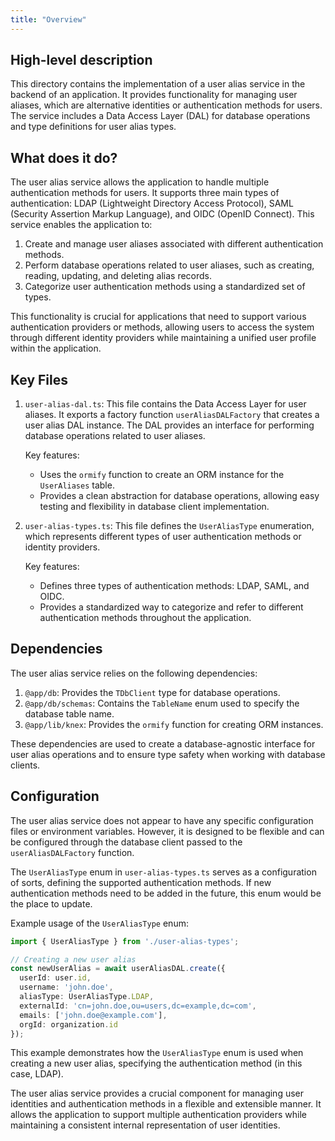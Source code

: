 ```yaml
---
title: "Overview"
---
```


## High-level description
This directory contains the implementation of a user alias service in the backend of an application. It provides functionality for managing user aliases, which are alternative identities or authentication methods for users. The service includes a Data Access Layer (DAL) for database operations and type definitions for user alias types.

## What does it do?
The user alias service allows the application to handle multiple authentication methods for users. It supports three main types of authentication: LDAP (Lightweight Directory Access Protocol), SAML (Security Assertion Markup Language), and OIDC (OpenID Connect). This service enables the application to:

1. Create and manage user aliases associated with different authentication methods.
2. Perform database operations related to user aliases, such as creating, reading, updating, and deleting alias records.
3. Categorize user authentication methods using a standardized set of types.

This functionality is crucial for applications that need to support various authentication providers or methods, allowing users to access the system through different identity providers while maintaining a unified user profile within the application.

## Key Files

1. `user-alias-dal.ts`:
   This file contains the Data Access Layer for user aliases. It exports a factory function `userAliasDALFactory` that creates a user alias DAL instance. The DAL provides an interface for performing database operations related to user aliases.

   Key features:
   - Uses the `ormify` function to create an ORM instance for the `UserAliases` table.
   - Provides a clean abstraction for database operations, allowing easy testing and flexibility in database client implementation.

2. `user-alias-types.ts`:
   This file defines the `UserAliasType` enumeration, which represents different types of user authentication methods or identity providers.

   Key features:
   - Defines three types of authentication methods: LDAP, SAML, and OIDC.
   - Provides a standardized way to categorize and refer to different authentication methods throughout the application.

## Dependencies
The user alias service relies on the following dependencies:

1. `@app/db`: Provides the `TDbClient` type for database operations.
2. `@app/db/schemas`: Contains the `TableName` enum used to specify the database table name.
3. `@app/lib/knex`: Provides the `ormify` function for creating ORM instances.

These dependencies are used to create a database-agnostic interface for user alias operations and to ensure type safety when working with database clients.

## Configuration
The user alias service does not appear to have any specific configuration files or environment variables. However, it is designed to be flexible and can be configured through the database client passed to the `userAliasDALFactory` function.

The `UserAliasType` enum in `user-alias-types.ts` serves as a configuration of sorts, defining the supported authentication methods. If new authentication methods need to be added in the future, this enum would be the place to update.

Example usage of the `UserAliasType` enum:

```typescript
import { UserAliasType } from './user-alias-types';

// Creating a new user alias
const newUserAlias = await userAliasDAL.create({
  userId: user.id,
  username: 'john.doe',
  aliasType: UserAliasType.LDAP,
  externalId: 'cn=john.doe,ou=users,dc=example,dc=com',
  emails: ['john.doe@example.com'],
  orgId: organization.id
});
```

This example demonstrates how the `UserAliasType` enum is used when creating a new user alias, specifying the authentication method (in this case, LDAP).

The user alias service provides a crucial component for managing user identities and authentication methods in a flexible and extensible manner. It allows the application to support multiple authentication providers while maintaining a consistent internal representation of user identities.